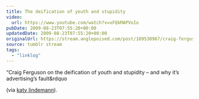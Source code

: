 ```yaml
---
title: The deification of youth and stupidity
video:
  url: https://www.youtube.com/watch?v=xFQkMAPVoIo
pubDate: 2009-08-23T07:55:20+00:00
updatedDate: 2009-08-23T07:55:20+00:00
originalUrl: https://stream.anglepoised.com/post/169530967/craig-ferguson-on-the-deification-of-youth-and
source: tumblr stream
tags:
  - "linklog"
---
```


&ldquo;Craig Ferguson on the deification of youth and stupidity – and why it’s advertising’s fault&rdquo

(via [katy lindemann][1]).

[1]: http://www.katylindemann.com/2009/08/22/why-everything-sucks/
